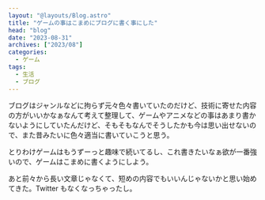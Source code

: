 ```yaml
---
layout: "@layouts/Blog.astro"
title: "ゲームの事はこまめにブログに書く事にした"
head: "blog"
date: "2023-08-31"
archives: ["2023/08"]
categories:
  - ゲーム
tags:
  - 生活
  - ブログ
---
```


ブログはジャンルなどに拘らず元々色々書いていたのだけど、技術に寄せた内容の方がいいかなぁなんて考えて整理して、ゲームやアニメなどの事はあまり書かないようにしていたんだけど、そもそもなんでそうしたかも今は思い出せないので、また昔みたいに色々適当に書いていこうと思う。

とりわけゲームはもうずーっと趣味で続いてるし、これ書きたいなぁ欲が一番強いので、ゲームはこまめに書くようにしよう。

あと前々から長い文章じゃなくて、短めの内容でもいいんじゃないかと思い始めてきた。Twitter もなくなっちゃったし。
